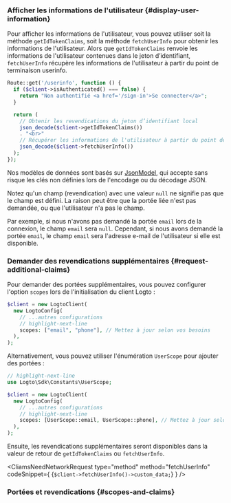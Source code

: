 

### Afficher les informations de l'utilisateur \{#display-user-information}

Pour afficher les informations de l'utilisateur, vous pouvez utiliser soit la méthode `getIdTokenClaims`, soit la méthode `fetchUserInfo` pour obtenir les informations de l'utilisateur. Alors que `getIdTokenClaims` renvoie les informations de l'utilisateur contenues dans le jeton d’identifiant, `fetchUserInfo` récupère les informations de l'utilisateur à partir du point de terminaison userinfo.

```php title="index.php"
Route::get('/userinfo', function () {
  if ($client->isAuthenticated() === false) {
    return "Non authentifié <a href='/sign-in'>Se connecter</a>";
  }

  return (
    // Obtenir les revendications du jeton d’identifiant local
    json_decode($client->getIdTokenClaims())
    . "<br>"
    // Récupérer les informations de l'utilisateur à partir du point de terminaison userinfo de Logto
    json_decode($client->fetchUserInfo())
  );
});
```

Nos modèles de données sont basés sur [JsonModel](https://github.com/logto-io/php/blob/master/docs/api/classes/Logto/Sdk/Models/JsonModel.md), qui accepte sans risque les clés non définies lors de l'encodage ou du décodage JSON.

Notez qu'un champ (revendication) avec une valeur `null` ne signifie pas que le champ est défini. La raison peut être que la portée liée n'est pas demandée, ou que l'utilisateur n'a pas le champ.

Par exemple, si nous n'avons pas demandé la portée `email` lors de la connexion, le champ `email` sera `null`. Cependant, si nous avons demandé la portée `email`, le champ `email` sera l'adresse e-mail de l'utilisateur si elle est disponible.

### Demander des revendications supplémentaires \{#request-additional-claims}

<FindUserInfoMissing method="getIdTokenClaims" />

<ScopesAndClaimsIntroduction />

Pour demander des portées supplémentaires, vous pouvez configurer l'option `scopes` lors de l'initialisation du client Logto :

```php title="index.php"
$client = new LogtoClient(
  new LogtoConfig(
    // ...autres configurations
    // highlight-next-line
    scopes: ["email", "phone"], // Mettez à jour selon vos besoins
  ),
);
```

Alternativement, vous pouvez utiliser l'énumération `UserScope` pour ajouter des portées :

```php title="index.php"
// highlight-next-line
use Logto\Sdk\Constants\UserScope;

$client = new LogtoClient(
  new LogtoConfig(
    // ...autres configurations
    // highlight-next-line
    scopes: [UserScope::email, UserScope::phone], // Mettez à jour selon vos besoins
  ),
);
```

Ensuite, les revendications supplémentaires seront disponibles dans la valeur de retour de `getIdTokenClaims` ou `fetchUserInfo`.

<CliamsNeedNetworkRequest
  type="method"
  method="fetchUserInfo"
  codeSnippet={
    <CodeBlock
      language="php"
      title="index.php"
    >{`$client->fetchUserInfo()->custom_data;`}</CodeBlock>
  }
/>

### Portées et revendications \{#scopes-and-claims}

<ScopesAndClaims />
